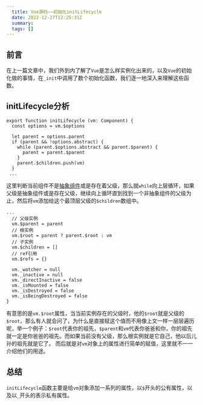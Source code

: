 ```yaml
---
  title: Vue源码——初始化initLifecycle
  date: 2022-12-27T12:25:31Z
  summary:
  tags: []
---
```

  
  ## 前言
在上一篇文章中，我们外到内了解了`Vue`是怎么样实例化出来的，以及`Vue`的初始化做的事情，在`_init`中调用了数个初始化函数，我们逐一地深入来理解这些函数。

## initLifecycle分析
```
export function initLifecycle (vm: Component) {
  const options = vm.$options

  let parent = options.parent
  if (parent && !options.abstract) {
    while (parent.$options.abstract && parent.$parent) {
      parent = parent.$parent
    }
    parent.$children.push(vm)
  }
 ...
```
这里判断当前组件不是<a href="/detail/1072" target="_black">抽象组件</a>或是存在着父级，那么就`while`向上层循环，如果父级是抽象组件或是存在父级，继续向上循环直到找到一个非抽象组件的父级为止，然后将`vm`添加给这个最顶层父级的`$children`数组中。
```
...
  // 父级实例
  vm.$parent = parent
  // 根实例
  vm.$root = parent ? parent.$root : vm
  // 子实例
  vm.$children = []
  // ref引用
  vm.$refs = {}

  vm._watcher = null
  vm._inactive = null
  vm._directInactive = false
  vm._isMounted = false
  vm._isDestroyed = false
  vm._isBeingDestroyed = false
}
```
有意思的是`vm.$root`属性，当当前实例存在的父级时，他的`$root`就是父级的`$root`，那么有人就会问了，为什么是直接赋这个值而不用像上文一样一层层遍历呢，举一个例子：`$root`代表你的祖先，`$parent`和`vm`代表你爸爸和你，你的祖先就一定是你爸爸的祖先。而如果当前没有父级，那么根实例就是它自己，他以后儿孙的祖先就是它了。
而后就是对`vm`对象上的属性进行简单的赋值，这里就不一一介绍他们的用途。
## 总结
`initLifecycle`函数主要是给`vm`对象添加一系列的属性，以`$`开头的公有属性，以及以`_`开头的表示私有属性。
  